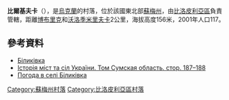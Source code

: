 {{coord|50|59|19|N|34|6|45|E|scale:100000_region:UA|display=title}}

'''比爾基夫卡'''（{{lang-uk|Біликівка}}），是[[烏克蘭|烏克蘭]]的村落，位於該國東北部[[蘇梅州|蘇梅州]]，由[[比洛皮利亞區|比洛皮利亞區]]負責管轄，距離[[博布里克_(比洛皮利亞區)|博布里克]]和[[沃洛季米里夫卡_(比洛皮利亞區)|沃洛季米里夫卡]]2公里，海拔高度156米，2001年人口117。

==參考資料==
*[http://w1.c1.rada.gov.ua/pls/z7502/A005?rdat1=02.02.2010&rf7571=28695 Біликівка]
* [https://web.archive.org/web/20120509055212/http://www.igsu.org.ua/Sumskaja.obl/Belopolxskij.rajon/Suprunovka.html Історія міст та сіл України. Том Сумская область. стор. 187–188] {{ref-ru}}
* [http://weather.in.ua/ua/symskaja/1245 Погода в селі Біликівка] {{Wayback|url=http://weather.in.ua/ua/symskaja/1245 |date=20150218094109 }}

{{DEFAULTSORT:Біликівка}}

[[Category:蘇梅州村落|Category:蘇梅州村落]]
[[Category:比洛皮利亞區村落|Category:比洛皮利亞區村落]]


{{Sumy-geo-stub}}